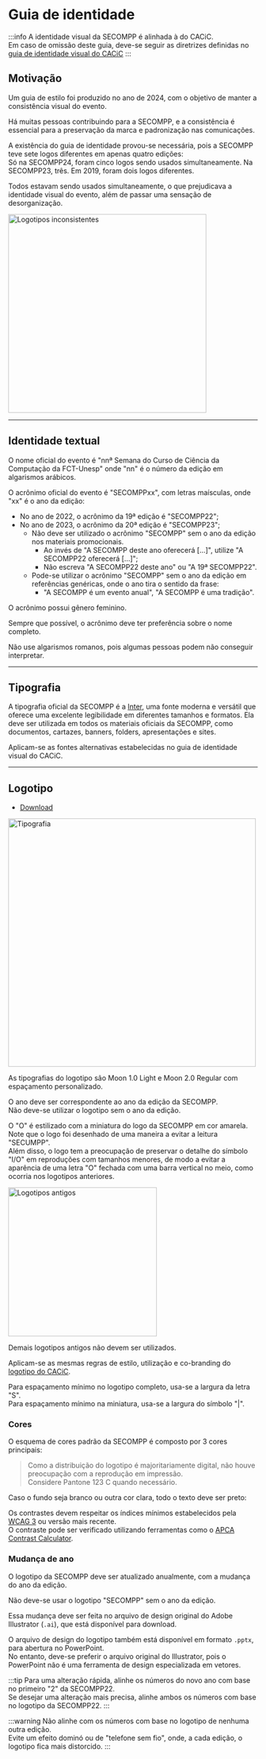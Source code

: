 
# Guia de identidade

:::info
A identidade visual da SECOMPP é alinhada à do CACiC.  
Em caso de omissão deste guia, deve-se seguir as diretrizes definidas no [guia de identidade visual do CACiC](../../CACiC/02-Guias%20de%20estilo/02-Guia%20de%20identidade%20visual.mdx)
:::

## Motivação

Um guia de estilo foi produzido no ano de 2024, com o objetivo de manter a consistência visual do evento.

Há muitas pessoas contribuindo para a SECOMPP, e a consistência é essencial para a preservação da marca e padronização nas comunicações.

A existência do guia de identidade provou-se necessária, pois a SECOMPP teve sete logos diferentes em apenas quatro edições:  
Só na SECOMPP24, foram cinco logos sendo usados simultaneamente. Na SECOMPP23, três. Em 2019, foram dois logos diferentes.

Todos estavam sendo usados simultaneamente, o que prejudicava a identidade visual do evento, além de passar uma sensação de desorganização.

<img
  src="/secompp/guidelines/logotipos-inconsistencia.avif"
  alt="Logotipos inconsistentes"
  width="400"
/>

---

## Identidade textual

O nome oficial do evento é "nnª Semana do Curso de Ciência da Computação da FCT-Unesp" onde "nn" é o número da edição em algarismos arábicos.

O acrônimo oficial do evento é "SECOMPPxx", com letras maísculas, onde "xx" é o ano da edição:

- No ano de 2022, o acrônimo da 19ª edição é "SECOMPP22";
- No ano de 2023, o acrônimo da 20ª edição é "SECOMPP23";
  - Não deve ser utilizado o acrônimo "SECOMPP" sem o ano da edição nos materiais promocionais.
    - Ao invés de "A SECOMPP deste ano oferecerá […]", utilize "A SECOMPP22 oferecerá […]";
    - Não escreva "A SECOMPP22 deste ano" ou "A 19ª SECOMPP22".
  - Pode-se utilizar o acrônimo "SECOMPP" sem o ano da edição em referências genéricas, onde o ano tira o sentido da frase:
    - "A SECOMPP é um evento anual", "A SECOMPP é uma tradição".

O acrônimo possui gênero feminino.

Sempre que possível, o acrônimo deve ter preferência sobre o nome completo.

Não use algarismos romanos, pois algumas pessoas podem não conseguir interpretar.

---

## Tipografia

A tipografia oficial da SECOMPP é a [Inter](https://rsms.me/inter/download/), uma fonte moderna e versátil que oferece uma excelente legibilidade em diferentes tamanhos e formatos. Ela deve ser utilizada em todos os materiais oficiais da SECOMPP, como documentos, cartazes, banners, folders, apresentações e sites.

Aplicam-se as fontes alternativas estabelecidas no guia de identidade visual do CACiC.

---

## Logotipo

- [Download](https://drive.google.com/drive/folders/17aWk7taYYYy5mU6EpyCwSjpBUsxzIX9x)

<img src="/secompp/guidelines/tipografia.webp" alt="Tipografia" width="500" />

As tipografias do logotipo são Moon 1.0 Light e Moon 2.0 Regular com espaçamento personalizado.

O ano deve ser correspondente ao ano da edição da SECOMPP.  
Não deve-se utilizar o logotipo sem o ano da edição.

O "O" é estilizado com a miniatura do logo da SECOMPP em cor amarela.  
Note que o logo foi desenhado de uma maneira a evitar a leitura "SECUMPP".  
Além disso, o logo tem a preocupação de preservar o detalhe do símbolo "I/O" em reproduções com tamanhos menores, de modo a evitar a aparência de uma letra "O" fechada com uma barra vertical no meio, como ocorria nos logotipos anteriores.

<img
  src="/secompp/guidelines/logotipos-antigos.webp"
  alt="Logotipos antigos"
  width="300"
/>

Demais logotipos antigos não devem ser utilizados.

Aplicam-se as mesmas regras de estilo, utilização e co-branding do [logotipo do CACiC](../../CACiC/02-Guias%20de%20estilo/02-Guia%20de%20identidade%20visual.mdx#logotipo).

Para espaçamento mínimo no logotipo completo, usa-se a largura da letra "S".  
Para espaçamento mínimo na miniatura, usa-se a largura do símbolo "|".

### Cores

O esquema de cores padrão da SECOMPP é composto por 3 cores principais:

<DarkBgTable />

> Como a distribuição do logotipo é majoritariamente digital, não houve preocupação com a reprodução em impressão.  
> Considere Pantone 123 C quando necessário.

Caso o fundo seja branco ou outra cor clara, todo o texto deve ser preto:

<LightBgTable />

Os contrastes devem respeitar os índices mínimos estabelecidos pela [WCAG 3](https://www.w3.org/WAI/standards-guidelines/wcag/wcag3-intro/) ou versão mais recente.  
O contraste pode ser verificado utilizando ferramentas como o [APCA Contrast Calculator](https://www.myndex.com/APCA/).

### Mudança de ano

O logotipo da SECOMPP deve ser atualizado anualmente, com a mudança do ano da edição.

Não deve-se usar o logotipo "SECOMPP" sem o ano da edição.

Essa mudança deve ser feita no arquivo de design original do Adobe Illustrator (`.ai`), que está disponível para download.

O arquivo de design do logotipo também está disponível em formato `.pptx`, para abertura no PowerPoint.  
No entanto, deve-se preferir o arquivo original do Illustrator, pois o PowerPoint não é uma ferramenta de design especializada em vetores.

:::tip
Para uma alteração rápida, alinhe os números do novo ano com base no primeiro "2" da SECOMPP22.  
Se desejar uma alteração mais precisa, alinhe ambos os números com base no logotipo da SECOMPP22.
:::

:::warning
Não alinhe com os números com base no logotipo de nenhuma outra edição.  
Evite um efeito dominó ou de "telefone sem fio", onde, a cada edição, o logotipo fica mais distorcido.
:::
